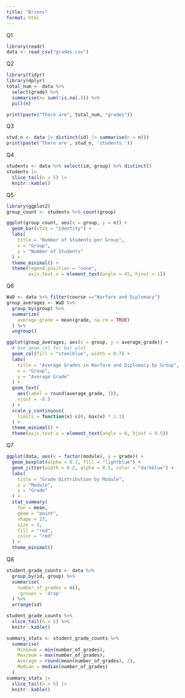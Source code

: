 ```yaml
---
title: "Briens"
format: html
---
```


Q1

```r
library(readr)
data <- read_csv("grades.csv")
```
Q2

```r
library(tidyr)
library(dplyr)
total_num <- data %>%
  select(grade) %>%
  summarise(n= sum(!is.na(.))) %>%
  pull(n)

print(paste("There are", total_num, "grades"))
```

Q3
```r
stud_n <- data |> distinct(id) |> summarise(n = n())
print(paste('There are', stud_n, 'students.'))
```

Q4
```r
students <- data %>% select(id, group) %>% distinct() 
students |>
  slice_tail(n = 5) |>
  knitr::kable()
```

Q5
```r
library(ggplot2)
group_count <- students %>% count(group)

ggplot(group_count, aes(x = group, y = n)) +
  geom_bar(stat = "identity") +
  labs(
    title = "Number of Students per Group",
    x = "Group",
    y = "Number of Students"
  ) +
  theme_minimal() +
  theme(legend.position = "none",
        axis.text.x = element_text(angle = 45, hjust = 1))

```

Q6
```r
WaD <- data %>% filter(course =="Warfare and Diplomacy")
group_averages <- WaD %>%
  group_by(group) %>%
  summarize(
    average_grade = mean(grade, na.rm = TRUE)
  ) %>%
  ungroup()

ggplot(group_averages, aes(x = group, y = average_grade)) +
  # Use geom_col for bar plot
  geom_col(fill = "steelblue", width = 0.7) +
  labs(
    title = "Average Grades in Warfare and Diplomacy by Group",
    x = "Group",
    y = "Average Grade"
  ) +
  geom_text(
    aes(label = round(average_grade, 1)),
    vjust = -0.5
  ) +
  scale_y_continuous(
    limits = function(x) c(0, max(x) * 1.1)
  ) +
  theme_minimal() +
  theme(axis.text.x = element_text(angle = 0, hjust = 0.5))
```

Q7
```r
ggplot(data, aes(x = factor(module), y = grade)) +
  geom_boxplot(alpha = 0.7, fill = "lightblue") +
  geom_jitter(width = 0.2, alpha = 0.5, color = "darkblue") +
  labs(
    title = "Grade Distribution by Module",
    x = "Module",
    y = "Grade"
  ) +
  stat_summary(
    fun = mean,
    geom = "point",
    shape = 23,
    size = 3,
    fill = "red",
    color = "red"
  ) +
  theme_minimal()
```

Q8
```r
student_grade_counts <- data %>%
  group_by(id, group) %>%
  summarise(
    number_of_grades = n(),
    .groups = 'drop'
  ) %>%
  arrange(id) 

student_grade_counts %>%
  slice_tail(n = 5) %>%
  knitr::kable()

summary_stats <- student_grade_counts %>%
  summarise(
    Minimum = min(number_of_grades),
    Maximum = max(number_of_grades),
    Average = round(mean(number_of_grades), 2),
    Median = median(number_of_grades)
  )
summary_stats |>
  slice_tail(n = 5) |>
  knitr::kable()
```


```r
```


```r
```


```r
```


```r
```


```r
```


```r
```


```r
```


```r
```


```r
```


```r
```


```r
```


```r
```


```r
```


```r
```


```r
```


```r
```


```r
```


```r
```


```r
```


```r
```


```r
```


```r
```


```r
```


```r
```


```r
```


```r
```


```r
```


```r
```


```r
```


```r
```


```r
```


```r
```


```r
```


```r
```


```r
```


```r
```


```r
```


```r
```

